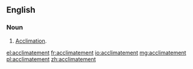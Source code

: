 ==English==

===Noun===
{{en-noun}}

# {{rare}} [[acclimation|Acclimation]].

[[el:acclimatement]]
[[fr:acclimatement]]
[[io:acclimatement]]
[[mg:acclimatement]]
[[pl:acclimatement]]
[[zh:acclimatement]]